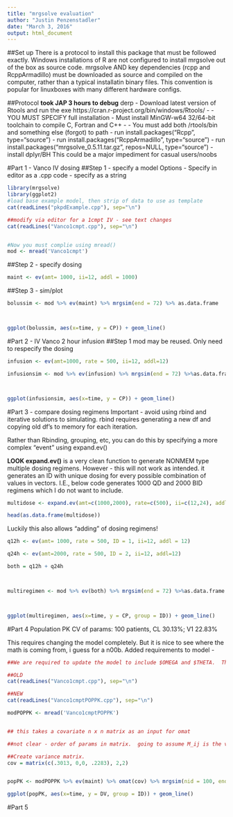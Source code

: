 ---
title: "mrgsolve evaluation"
author: "Justin Penzenstadler"
date: "March 3, 2016"
output: html_document
---

##Set up 
There is a protocol to install this package that must be followed exactly. Windows installations of R are not configured to install mrgsolve out of the box as source code.  mrgsolve AND key dependencies (rcpp and RcppArmadillo) must be downloaded as source and compiled on the computer, rather than a typical installatin binary files.  This convention is popular for linuxboxes with many different hardware configs.

##Protocol 
**took JAP 3 hours to debug** derp
- Download latest version of Rtools and run the exe https://cran.r-project.org/bin/windows/Rtools/
  - - YOU MUST SPECIFY full installation - Must install MinGW-w64           32/64-bit toolchain to compile C, Fortran and C++
  - - You must add both /rtools/bin and something else (forgot) to path 
- run install.packages("Rcpp", type="source")
- run install.packages("RcppArmadillo", type="source")
- run install.packages("mrgsolve_0.5.11.tar.gz", repos=NULL, type="source")
- install dplyr/BH
This could be a major impediment for casual users/noobs

#Part 1 - Vanco IV dosing
##Step 1 - specify a model
Options
- Specify in editor as a .cpp code
- specify as a string 
```{r}
library(mrgsolve)
library(ggplot2)
#load base example model, then strip of data to use as template
cat(readLines("pkpdExample.cpp"), sep="\n")

##modify via editor for a 1cmpt IV - see text changes
cat(readLines("Vanco1cmpt.cpp"), sep="\n")


#Now you must complie using mread()
mod <- mread('Vanco1cmpt')
```

##Step 2 - specify dosing
```{r}

maint <- ev(amt= 1000, ii=12, addl = 1000)
```

##Step 3 - sim/plot
```{r}
bolussim <- mod %>% ev(maint) %>% mrgsim(end = 72) %>% as.data.frame



ggplot(bolussim, aes(x=time, y = CP)) + geom_line()
```


#Part 2 - IV Vanco 2 hour infusion 
##Step 1
mod may be reused.  Only need to respecify the dosing
```{r}

infusion <- ev(amt=1000, rate = 500, ii=12, addl=12)

infusionsim <- mod %>% ev(infusion) %>% mrgsim(end = 72) %>%as.data.frame



ggplot(infusionsim, aes(x=time, y = CP)) + geom_line()
```

#Part 3 - compare dosing regimens
Important - avoid using rbind and iterative solutions to simulating.  rbind requires generating a new df and copying old df's to memory for each iteration. 

Rather than Rbinding, grouping, etc, you can do this by specifying a more complex "event" using expand.ev()

**LOOK expand.ev()** is a very clean function to generate NONMEM type multiple dosing regimens. 
However - this will not work as intended.  it generates an ID with unique dosing for every possible combination of values in vectors. I.E., below code generates 1000 QD and 2000 BID regimens which I do not want to include.
```{r}

multidose <- expand.ev(amt=c(1000,2000), rate=c(500), ii=c(12,24), addl=2)

head(as.data.frame(multidose))
```

Luckily this also allows "adding" of dosing regimens!

```{r}

q12h <- ev(amt= 1000, rate = 500, ID = 1, ii=12, addl = 12)

q24h <- ev(amt=2000, rate = 500, ID = 2, ii=12, addl=12)

both = q12h + q24h



multiregimen <- mod %>% ev(both) %>% mrgsim(end = 72) %>%as.data.frame



ggplot(multiregimen, aes(x=time, y = CP, group = ID)) + geom_line()
```

#Part 4 Population PK 
CV of params: 100 patients, CL 30.13%; V1 22.83%

This requires changing the model completely.  But it is nice to see where the math is coming from, i guess for a n00b.
Added requirements to model - 

```{r}

##We are required to update the model to include $OMEGA and $THETA.  This requires recompilation. 

##OLD
cat(readLines("Vanco1cmpt.cpp"), sep="\n")

##NEW
cat(readLines("Vanco1cmptPOPPK.cpp"), sep="\n")

modPOPPK <- mread('Vanco1cmptPOPPK')


## this takes a covariate n x n matrix as an input for omat

##not clear - order of params in matrix.  going to assume M_ij is the variance for ordered param i = j.  IE. CL is first named param in model so its variance is M(1,1).

##Create variance matrix.  
cov = matrix(c(.3013, 0,0, .2283), 2,2)


popPK <- modPOPPK %>% ev(maint) %>% omat(cov) %>% mrgsim(nid = 100, end = 100) %>% as.data.frame

ggplot(popPK, aes(x=time, y = DV, group = ID)) + geom_line()
```

#Part 5
